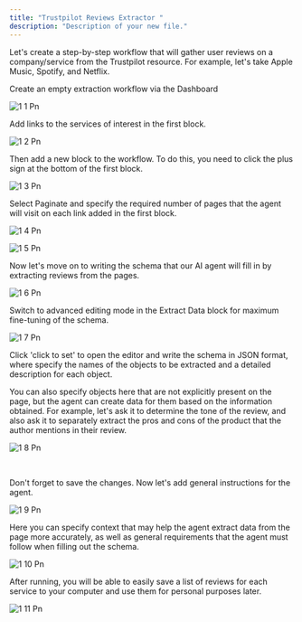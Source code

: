 ```yaml
---
title: "Trustpilot Reviews Extractor "
description: "Description of your new file."
---
```


Let's create a step-by-step workflow that will gather user reviews on a company/service from the Trustpilot resource. For example, let's take Apple Music, Spotify, and Netflix. 

Create an empty extraction workflow via the Dashboard 

![1 1 Pn](/Guides/imgs/1-1.png)

Add links to the services of interest in the first block. 

![1 2 Pn](/Guides/imgs/1-2.png)

Then add a new block to the workflow. To do this, you need to click the plus sign at the bottom of the first block. 

![1 3 Pn](/Guides/imgs/1-3.png)

Select Paginate and specify the required number of pages that the agent will visit on each link added in the first block.

![1 4 Pn](/Guides/imgs/1-4.png)

![1 5 Pn](/Guides/imgs/1-5.png)

Now let's move on to writing the schema that our AI agent will fill in by extracting reviews from the pages.

![1 6 Pn](/Guides/imgs/1-6.png)

Switch to advanced editing mode in the Extract Data block for maximum fine-tuning of the schema. 

![1 7 Pn](/Guides/imgs/1-7.png)

Click 'click to set' to open the editor and write the schema in JSON format, where specify the names of the objects to be extracted and a detailed description for each object. 

You can also specify objects here that are not explicitly present on the page, but the agent can create data for them based on the information obtained. For example, let's ask it to determine the tone of the review, and also ask it to separately extract the pros and cons of the product that the author mentions in their review. 

![1 8 Pn](/Guides/imgs/1-8.png)

 

Don't forget to save the changes. Now let's add general instructions for the agent. 

![1 9 Pn](/Guides/imgs/1-9.png)

Here you can specify context that may help the agent extract data from the page more accurately, as well as general requirements that the agent must follow when filling out the schema. 

![1 10 Pn](/Guides/imgs/1-10.png)

After running, you will be able to easily save a list of reviews for each service to your computer and use them for personal purposes later. 

![1 11 Pn](/Guides/imgs/1-11.png)
